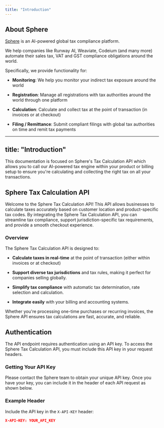 ```yaml
---
title: "Introduction"
---
```


## About Sphere&#x20;

[Sphere](https://www.getsphere.com/) is an AI-powered global tax compliance platform.&#x20;

We help companies like Runway AI, Weaviate, Codeium (and many more) automate their sales tax, VAT and GST compliance obligations around the world.&#x20;

Specifically, we provide functionality for:

* **Monitoring**: We help you monitor your indirect tax exposure around the world&#x20;

* **Registration**: Manage all registrations with tax authorities around the world through one platform

* **Calculation**: Calculate and collect tax at the point of transaction (in invoices or at checkout)&#x20;

* **Filing / Remittance**: Submit compliant filings with global tax authorities on time and remit tax payments&#x20;

---
title: "Introduction"
---

This documentation is focused on Sphere's Tax Calculation API which allows you to call our AI-powered tax engine within your product or billing setup to ensure you're calculating and collecting the right tax on all your transactions.

## Sphere Tax Calculation API

Welcome to the Sphere Tax Calculation API! This API allows businesses to calculate taxes accurately based on customer location and product-specific tax codes. By integrating the Sphere Tax Calculation API, you can streamline tax compliance, support jurisdiction-specific tax requirements, and provide a smooth checkout experience.

### Overview

The Sphere Tax Calculation API is designed to:

* **Calculate taxes in real-time** at the point of transaction (either within invoices or at checkout)&#x20;

* **Support diverse tax jurisdictions** and tax rules, making it perfect for companies selling globally.

* **Simplify tax compliance** with automatic tax determination, rate selection and calculation.

* **Integrate easily** with your billing and accounting systems.

Whether you're processing one-time purchases or recurring invoices, the Sphere API ensures tax calculations are fast, accurate, and reliable.

## Authentication

The API endpoint requires authentication using an API key. To access the Sphere Tax Calculation API, you must include this API key in your request headers.

### Getting Your API Key

Please contact the Sphere team to obtain your unique API key. Once you have your key, you can include it in the header of each API request as shown below.

### Example Header

Include the API key in the `X-API-KEY` header:

```json
X-API-KEY: YOUR_API_KEY
```